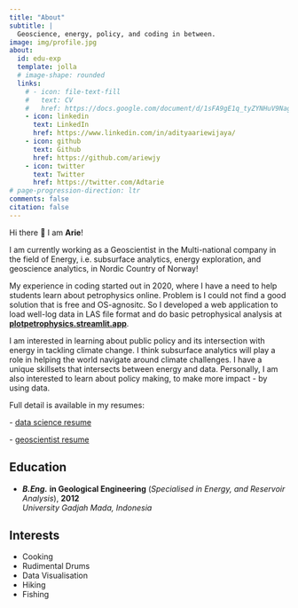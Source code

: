 ```yaml
---
title: "About"
subtitle: |
  Geoscience, energy, policy, and coding in between.
image: img/profile.jpg
about:
  id: edu-exp
  template: jolla
  # image-shape: rounded 
  links:
    # - icon: file-text-fill
    #   text: CV
    #   href: https://docs.google.com/document/d/1sFA9gE1q_tyZYNHuV9NagjT0Bu9iJpsHGJKCd7h0hR0/edit?usp=sharing
    - icon: linkedin
      text: LinkedIn
      href: https://www.linkedin.com/in/adityaariewijaya/
    - icon: github
      text: Github
      href: https://github.com/ariewjy
    - icon: twitter
      text: Twitter
      href: https://twitter.com/Adtarie
# page-progression-direction: ltr
comments: false
citation: false
---
```


::: {#edu-exp}
:::

Hi there 👋 I am **Arie**!

I am currently working as a Geoscientist in the Multi-national company in the field of Energy, i.e. subsurface analytics, energy exploration, and geoscience analytics, in Nordic Country of Norway! 

My experience in coding started out in 2020, where I have a need to help students learn about petrophysics online. Problem is I could not find a good solution that is free and OS-agnositc. So I developed a web application to load well-log data in LAS file format and do basic petrophysical analysis at [**plotpetrophysics.streamlit.app**](https://plotpetrophysics.streamlit.app/).

I am interested in learning about public policy and its intersection with energy in tackling climate change. I think subsurface analytics will play a role in helping the world navigate around climate challenges. I have a unique skillsets that intersects between energy and data. Personally, I am also interested to learn about policy making, to make more impact - by using data. 

Full detail is available in my resumes:

\- [data science resume](./assets/data_scientist_resume.pdf)

\- [geoscientist resume](./assets/geoscientist_resume.pdf)

::: grid
::: {.g-col-12 .g-col-md-8 style="text-align: left;"}
## Education

-   ***B.Eng.*** **in Geological Engineering** (*Specialised in Energy, and Reservoir Analysis*), **2012**\
    *University Gadjah Mada, Indonesia*
:::

::: {.g-col-12 .g-col-md-4 style="text-align: left;"}
## Interests

-   Cooking
-   Rudimental Drums
-   Data Visualisation
-   Hiking
-   Fishing
:::
:::
